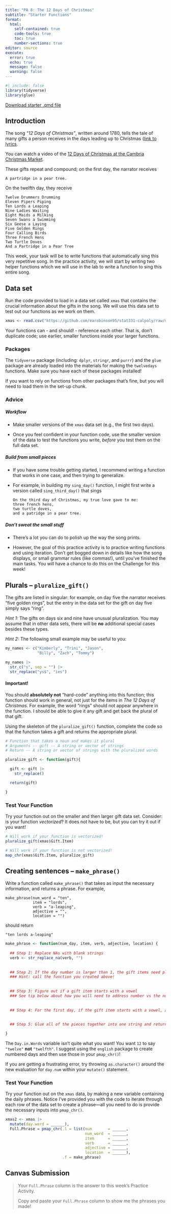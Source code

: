 ```yaml
---
title: "PA 8: The 12 Days of Christmas"
subtitle: "Starter Functions"
format: 
  html:
    self-contained: true
    code-tools: true
    toc: true
    number-sections: true
editor: source
execute: 
  error: true
  echo: true
  message: false
  warning: false
---
```


```r
#| include: false
library(tidyverse)
library(glue)
```

[Download starter .qmd file](PA8-twelve-days-of-christmas.qmd)

## Introduction {-}

The song *"12 Days of Christmas"*, written around 1780, tells the tale of many gifts a person receives in the days leading up to Christmas ([link to lyrics](https://en.wikipedia.org/wiki/The_Twelve_Days_of_Christmas_(song)).

::: callout-note
You can watch a video of the [12 Days of Christmas at the Cambria Christmas Market](https://www.youtube.com/watch?v=_N9UeQRf_aQ&ab_channel=SanLuisObispoCountyVisitorsGuide).
:::

These gifts repeat and compound; on the first day, the narrator receives

    A partridge in a pear tree.

On the twelfth day, they receive

    Twelve Drummers Drumming
    Eleven Pipers Piping
    Ten Lords a Leaping
    Nine Ladies Waiting
    Eight Maids a Milking
    Seven Swans a Swimming
    Six Geese a Laying
    Five Golden Rings
    Four Calling Birds
    Three French Hens
    Two Turtle Doves
    And a Partridge in a Pear Tree

This week, your task will be to write functions that automatically sing this very repetitive song. In the practice activity, we will start by writing two helper functions which we will use in the lab to write a function to sing this entire song.

## Data set {-}

Run the code provided to load in a data set called `xmas` that contains the crucial information about the gifts in the song. We will use this data set to test out our functions as we work on them.

```r
xmas <- read.csv("https://github.com/earobinson95/stat331-calpoly/raw/master/practice-activities/data/xmas.csv")
```

::: callout-warning
Your functions can - and should! - reference each other. That is, don't duplicate code; use earlier, smaller functions inside your larger functions.
:::

::: callout-note
### Packages

The `tidyverse` package (including: `dplyr`, `stringr`, and `purrr`) and the `glue` package are already loaded into the materials for making the `twelvedays` functions. Make sure you have each of these packages installed!

If you want to rely on functions from other packages that's fine, but you will need to load them in the set-up chunk.
:::

::: callout-tip
### Advice

##### Workflow {-}

+ Make smaller versions of the `xmas` data set (e.g., the first two days).

+ Once you feel confident in your function code, use the smaller version of the data to test the functions you write, *before* you test them on the full data set.

##### Build from small pieces {-}

+ If you have some trouble getting started, I recommend writing a function that works in one case, and then trying to generalize.

+ For example, in building my `sing_day()` function, I might first write a version called `sing_third_day()` that sings

      On the third day of Christmas, my true love gave to me:
      three french hens,
      two turtle doves,
      and a patridge in a pear tree.

##### Don't sweat the small stuff {-}

+ There's a lot you can do to polish up the way the song prints.

+ However, the goal of this practice activity is to practice writing functions and using iteration. Don't get bogged down in details like how the song displays, or small grammar rules (like commas!), until you've finished the main tasks. You will have a chance to do this on the Challenge for this week!
:::

## Plurals -- `pluralize_gift()`

The gifts are listed in singular: for example, on day five the narrator receives "five golden rings", but the entry in the data set for the gift on day five simply says "ring".

::: callout-tip
*Hint 1:* The gifts on days six and nine have unusual pluralization. You may assume that in other data sets, there will be **no** additional special cases besides these types.

*Hint 2:* The following small example may be useful to you:

```r
my_names <- c("Kimberly", "Trini", "Jason", 
              "Billy", "Zach", "Tommy")

my_names |> 
  str_c("s", sep = "") |> 
  str_replace("ys$", "ies")
```
:::

::: callout-caution
#### Important!

You should **absolutely not** "hard-code" anything into this function; this function should work in general, not just for the items in *The 12 Days of Christmas*. For example, the word "rings" should not appear anywhere in the function. I should be able to give it any gift and get back the plural of that gift.
:::

Using the skeleton of the `pluralize_gift()` function, complete the code so that the function takes a gift and returns the appropriate plural.

```r
# Function that takes a noun and makes it plural
# Arguments -- gift -- A string or vector of strings
# Return -- A string or vector of strings with the pluralized words

pluralize_gift <- function(gift){

  gift <- gift |> 
    str_replace()

  return(gift)

}
```

::: callout-note
### Test Your Function

Try your function out on the smaller and then larger gift data set. Consider: is your function *vectorized*? It does not have to be, but you can try it out if you want!

```r
# Will work if your function is vectorized! 
pluralize_gift(xmas$Gift.Item)

# Will work if your function is not vectorized!
map_chr(xmas$Gift.Item, pluralize_gift)
```
:::

## Creating sentences -- `make_phrase()`

Write a function called `make_phrase()` that takes as input the necessary information, and returns a phrase. For example,


    make_phrase(num_word = "ten", 
                item = "lords", 
                verb = "a-leaping", 
                adjective = "", 
                location = "")

should return

    "ten lords a-leaping"
    
```r
make_phrase <- function(num_day, item, verb, adjective, location) {
  
  ## Step 1: Replace NAs with blank strings
  verb <- str_replace_na(verb, "")
  
  
  ## Step 2: If the day number is larger than 1, the gift items need pluralized!
  ### Hint: call the function you created above!
  
  
  ## Step 3: Figure out if a gift item starts with a vowel
  ### See tip below about how you will need to address number vs the number word (e.g. 10 vs ten)
  
  
  ## Step 4: For the first day, if the gift item starts with a vowel, add "an" to the beginning and if the gift item does not start with a vowel, add "a" to the beginning (e.g. a partridge in a pear tree). If it is not the first day, use just the number word (e.g. ten lords a leap)
  
  
  ## Step 5: Glue all of the pieces together into one string and return!

}
```

::: callout-tip
The `Day.in.Words` variable isn't quite what you want! You want `12` to say `"twelve"` **not** `"twelfth"`. I suggest using the `english` package to create numbered days and then use those in your `pmap_chr()`!

If you are getting a frustrating error, try throwing `as.character()` around the new evaluation for `day.num` within your `mutate()` statement.
:::

::: callout-note
### Test Your Function

Try your function out on the `xmas` data, by making a new variable containing the daily phrases. Notice I've provided you with the code to iterate through each row of the data set to create a phrase---all you need to do is provide the necessary inputs into `pmap_chr()`.

```r
xmas2 <- xmas |> 
  mutate(day.word = ______), 
  Full.Phrase = pmap_chr(.l = list(num       = ______,
                                   num_word  = ______, 
                                   item      = ______, 
                                   verb      = ______, 
                                   adjective = ______, 
                                   location  = ______), 
                         .f = make_phrase)

```
:::

## Canvas Submission {-}

> Your `Full.Phrase` column is the answer to this week's Practice Activity.
>
> Copy and paste your `Full.Phrase` column to show me the phrases you made!

